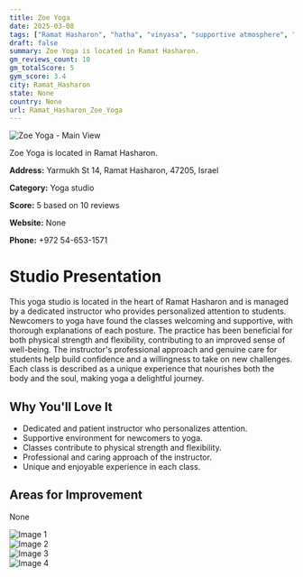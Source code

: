 ```yaml
---
title: Zoe Yoga
date: 2025-03-08
tags: ["Ramat Hasharon", "hatha", "vinyasa", "supportive atmosphere", "Ramat Hasharon"]  
draft: false
summary: Zoe Yoga is located in Ramat Hasharon.
gm_reviews_count: 10
gm_totalScore: 5
gym_score: 3.4
city: Ramat_Hasharon
state: None
country: None
url: Ramat_Hasharon_Zoe_Yoga
---
```


<div className="aspect-[16/9] relative my-8">
  <img 
    src="https://lh5.googleusercontent.com/p/AF1QipODPZCu7m-gmKPXUxEA0OIcLSvc00wtIdbBSLsL=w1920-h1080-k-no"
    alt="Zoe Yoga - Main View"
    className="object-cover absolute inset-0 w-full h-full rounded-lg"
  />
</div>

Zoe Yoga is located in Ramat Hasharon.

**Address:** Yarmukh St 14, Ramat Hasharon, 47205, Israel

**Category:** Yoga studio

**Score:** 5 based on 10 reviews

**Website:** None

**Phone:** +972 54-653-1571

# Studio Presentation

This yoga studio is located in the heart of Ramat Hasharon and is managed by a dedicated instructor who provides personalized attention to students. Newcomers to yoga have found the classes welcoming and supportive, with thorough explanations of each posture. The practice has been beneficial for both physical strength and flexibility, contributing to an improved sense of well-being. The instructor's professional approach and genuine care for students help build confidence and a willingness to take on new challenges. Each class is described as a unique experience that nourishes both the body and the soul, making yoga a delightful journey.

## Why You'll Love It

- Dedicated and patient instructor who personalizes attention.
- Supportive environment for newcomers to yoga.
- Classes contribute to physical strength and flexibility.
- Professional and caring approach of the instructor.
- Unique and enjoyable experience in each class.

## Areas for Improvement

None

<div className="grid grid-cols-1 xl:grid-cols-2 gap-4 my-8">
<div className="aspect-[4/3] relative"><img src="https://lh5.googleusercontent.com/p/AF1QipNEB2p9_tgEFRepj8pEA5FRir1BsMDM6xDsSBFa=w1920-h1080-k-no" alt="Image 1" className="object-cover absolute inset-0 w-full h-full rounded-lg" /></div>
<div className="aspect-[4/3] relative"><img src="https://lh5.googleusercontent.com/p/AF1QipNF4_1FvTMxKKFtTRxacPs-WOX1PeVyz7r8odAA=w1920-h1080-k-no" alt="Image 2" className="object-cover absolute inset-0 w-full h-full rounded-lg" /></div>
<div className="aspect-[4/3] relative"><img src="https://streetviewpixels-pa.googleapis.com/v1/thumbnail?panoid=agKkw8XqihopMPkzfVblZw&cb_client=maps_sv.tactile.gps&w=203&h=100&yaw=112.150406&pitch=0&thumbfov=100" alt="Image 3" className="object-cover absolute inset-0 w-full h-full rounded-lg" /></div>
<div className="aspect-[4/3] relative"><img src="https://lh5.googleusercontent.com/p/AF1QipODPZCu7m-gmKPXUxEA0OIcLSvc00wtIdbBSLsL=w1920-h1080-k-no" alt="Image 4" className="object-cover absolute inset-0 w-full h-full rounded-lg" /></div>
</div>